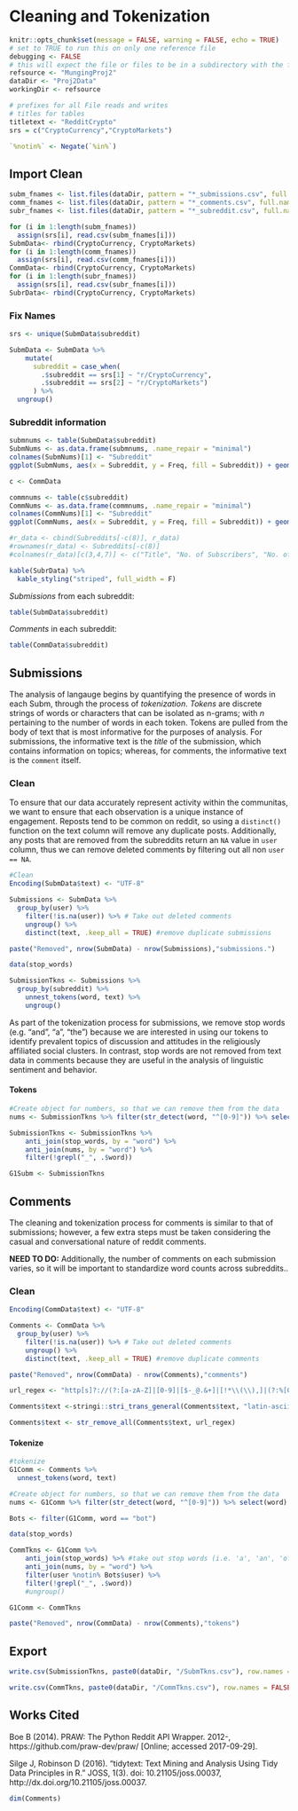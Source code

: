 # Cleaning and Tokenization {#clean}

```r
knitr::opts_chunk$set(message = FALSE, warning = FALSE, echo = TRUE)
# set to TRUE to run this on only one reference file
debugging <- FALSE
# this will expect the file or files to be in a subdirectory with the following name
refsource <- "MungingProj2"
dataDir <- "Proj2Data"
workingDir <- refsource

# prefixes for all File reads and writes
# titles for tables
titletext <- "RedditCrypto"
srs = c("CryptoCurrency","CryptoMarkets")

`%notin%` <- Negate(`%in%`)
```

## Import Clean


```r
subm_fnames <- list.files(dataDir, pattern = "*_submissions.csv", full.names = TRUE)
comm_fnames <- list.files(dataDir, pattern = "*_comments.csv", full.names = TRUE)
subr_fnames <- list.files(dataDir, pattern = "*_subreddit.csv", full.names = TRUE)

for (i in 1:length(subm_fnames)) 
  assign(srs[i], read.csv(subm_fnames[i]))
SubmData<- rbind(CryptoCurrency, CryptoMarkets)
for (i in 1:length(comm_fnames)) 
  assign(srs[i], read.csv(comm_fnames[i]))
CommData<- rbind(CryptoCurrency, CryptoMarkets)
for (i in 1:length(subr_fnames)) 
  assign(srs[i], read.csv(subr_fnames[i]))
SubrData<- rbind(CryptoCurrency, CryptoMarkets)
```

### Fix Names

```r
srs <- unique(SubmData$subreddit)

SubmData <- SubmData %>%
    mutate(
      subreddit = case_when(
        .$subreddit == srs[1] ~ "r/CryptoCurrency",
        .$subreddit == srs[2] ~ "r/CryptoMarkets")
      ) %>%
  ungroup()
```

### Subreddit information
```r
submnums <- table(SubmData$subreddit)
SubmNums <- as.data.frame(submnums, .name_repair = "minimal")
colnames(SubmNums)[1] <- "Subreddit"
ggplot(SubmNums, aes(x = Subreddit, y = Freq, fill = Subreddit)) + geom_bar(stat = "identity") + scale_y_continuous(name="# of Submissions by Subreddit", labels = scales::comma)
```

```r
c <- CommData

commnums <- table(c$subreddit)
CommNums <- as.data.frame(commnums, .name_repair = "minimal")
colnames(CommNums)[1] <- "Subreddit"
ggplot(CommNums, aes(x = Subreddit, y = Freq, fill = Subreddit)) + geom_bar(stat = "identity") + scale_y_continuous(name="# of Comments by Subreddit (from 300 posts each)", labels = scales::comma)
```

```r

#r_data <- cbind(Subreddits[-c(8)], r_data)
#rownames(r_data) <- Subreddits[-c(8)]
#colnames(r_data)[c(3,4,7)] <- c("Title", "No. of Subscribers", "No. of #Comments")
```

```r
kable(SubrData) %>%
  kable_styling("striped", full_width = F)
```


*Submissions* from each subreddit:

```r
table(SubmData$subreddit)
```

*Comments* in each subreddit:

```r
table(CommData$subreddit)
```

## Submissions

The analysis of langauge begins by quantifying the presence of words in each Subm, through the process of *tokenization*. *Tokens* are discrete strings of words or characters that can be isolated as n-grams; with *n* pertaining to the number of words in each token. Tokens are pulled from the body of text that is most informative for the purposes of analysis. For submissions, the informative text is the *title* of the submission, which contains information on topics; whereas, for comments, the informative text is the `comment` itself. 

### Clean

To ensure that our data accurately represent activity within the communitas, we want to ensure that each observation is a unique instance of engagement. Reposts tend to be common on reddit, so using a `distinct()` function on the text column will remove any duplicate posts. Additionally, any posts that are removed from the subreddits return  an `NA` value in `user` column, thus we can remove deleted comments by filtering out all non `user == NA`.

```r
#Clean
Encoding(SubmData$text) <- "UTF-8"

Submissions <- SubmData %>%
  group_by(user) %>%
    filter(!is.na(user)) %>% # Take out deleted comments
    ungroup() %>%
    distinct(text, .keep_all = TRUE) #remove duplicate submissions

paste("Removed", nrow(SubmData) - nrow(Submissions),"submissions.")
```


```r
data(stop_words)

SubmissionTkns <- Submissions %>%
  group_by(subreddit) %>%
    unnest_tokens(word, text) %>%
    ungroup()

```


As part of the tokenization process for submissions, we remove stop words (e.g. "and", "a", "the") because we are interested in using our tokens to identify prevalent topics of discussion and attitudes in the religiously affiliated social clusters. In contrast, stop words are not removed from text data in comments because they are useful in the analysis of linguistic sentiment and behavior.

#### Tokens

```r
#Create object for numbers, so that we can remove them from the data
nums <- SubmissionTkns %>% filter(str_detect(word, "^[0-9]")) %>% select(word) %>% unique() #Source: https://richpauloo.github.io/2017-12-29-Using-tidytext-to-make-word-clouds/

SubmissionTkns <- SubmissionTkns %>%
    anti_join(stop_words, by = "word") %>%
    anti_join(nums, by = "word") %>%
    filter(!grepl("_", .$word))

G1Subm <- SubmissionTkns

```

## Comments 

The cleaning and tokenization process for comments is similar to that of submissions; however, a few extra steps must be taken considering the casual and conversational nature of reddit comments.

**NEED TO DO:** Additionally, the number of comments on each submission varies, so it will be important to standardize word counts across subreddits..




### Clean

```r
Encoding(CommData$text) <- "UTF-8"

Comments <- CommData %>%
  group_by(user) %>%
    filter(!is.na(user)) %>% # Take out deleted comments
    ungroup() %>%
    distinct(text, .keep_all = TRUE) #remove duplicate comments

paste("Removed", nrow(CommData) - nrow(Comments),"comments")
```


```r
url_regex <- "http[s]?://(?:[a-zA-Z]|[0-9]|[$-_@.&+]|[!*\\(\\),]|(?:%[0-9a-fA-F][0-9a-fA-F]))+"

Comments$text <-stringi::stri_trans_general(Comments$text, "latin-ascii") #converts text encoding, otherwise the tokenizer won't retain contractions

Comments$text <- str_remove_all(Comments$text, url_regex)
```

#### Tokenize

```r
#tokenize
G1Comm <- Comments %>%
  unnest_tokens(word, text)
```


```r
#Create object for numbers, so that we can remove them from the data
nums <- G1Comm %>% filter(str_detect(word, "^[0-9]")) %>% select(word) %>% unique() #Source: https://richpauloo.github.io/2017-12-29-Using-tidytext-to-make-word-clouds/

Bots <- filter(G1Comm, word == "bot")

data(stop_words)

CommTkns <- G1Comm %>%
    anti_join(stop_words) %>% #take out stop words (i.e. 'a', 'an', 'of', 'the')
    anti_join(nums, by = "word") %>%
    filter(user %notin% Bots$user) %>%
    filter(!grepl("_", .$word))
    #ungroup()

G1Comm <- CommTkns

paste("Removed", nrow(CommData) - nrow(Comments),"tokens")
```

## Export

```r
write.csv(SubmissionTkns, paste0(dataDir, "/SubmTkns.csv"), row.names = FALSE)
```

```r
write.csv(CommTkns, paste0(dataDir, "/CommTkns.csv"), row.names = FALSE)
```



## Works Cited

Boe B (2014). PRAW: The Python Reddit API Wrapper. 2012-, https://github.com/praw-dev/praw/ [Online; accessed 2017-09-29].

Silge J, Robinson D (2016). “tidytext: Text Mining and Analysis Using Tidy Data Principles in R.” JOSS, 1(3). doi: 10.21105/joss.00037, http://dx.doi.org/10.21105/joss.00037. 

```r
dim(Comments)
```

